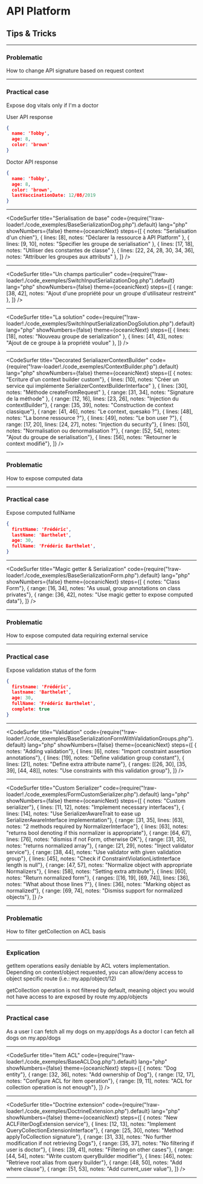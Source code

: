 
# API Platform

## Tips & Tricks

---

### Problematic

How to change API signature based on request context

---

### Practical case

Expose dog vitals only if I'm a doctor

<div
  style={{
    display: 'flex'
  }}
>
  <div
    style={{
      margin: '20px'
    }}
  >

  User API response
  ```json
  {
    name: 'Tobby',
    age: 8,
    color: 'brown'
  }
  ```

  </div>
  <div
    style={{
      margin: '20px'
    }}
  >

  Doctor API response
  ```json
  {
    name: 'Tobby',
    age: 8,
    color: 'brown',
    lastVaccinationDate: 12/08/2019
  }
  ```

  </div>
</div>

---

<CodeSurfer
  title="Serialisation de base"
  code={require("!raw-loader!./code_exemples/BaseSerializationDog.php").default}
  lang="php"
  showNumbers={false}
  theme={oceanicNext}
  steps={[
      { notes: "Serialisation d'un chien"},
      { lines: [8], notes: "Déclarer la ressource à API Platform" },
      { lines: [9, 10], notes: "Specifier les groupe de serialisation" },
      { lines: [17, 18], notes: "Utiliser des constantes de classe" },
      { lines: [22, 24, 28, 30, 34, 36], notes: "Attribuer les groupes aux attributs" },
  ]}
/>

---

<CodeSurfer
  title="Un champs particulier"
  code={require("!raw-loader!./code_exemples/SwitchInputSerializationDog.php").default}
  lang="php"
  showNumbers={false}
  theme={oceanicNext}
  steps={[
      { range: [38, 42], notes: "Ajout d'une propriété pour un groupe d'utilisateur restreint" },
  ]}
/>

---

<CodeSurfer
  title="La solution"
  code={require("!raw-loader!./code_exemples/SwitchInputSerializationDogSolution.php").default}
  lang="php"
  showNumbers={false}
  theme={oceanicNext}
  steps={[
      { lines: [18], notes: "Nouveau groupe de serialization" },
      { lines: [41, 43], notes: "Ajout de ce groupe à la propriété voulue" },
  ]}
/>

---

<CodeSurfer
  title="Decorated SerialiazerContextBuilder"
  code={require("!raw-loader!./code_exemples/ContextBuilder.php").default}
  lang="php"
  showNumbers={false}
  theme={oceanicNext}
  steps={[
      { notes: "Ecriture d'un context builder custom"},
      { lines: [10], notes: "Créer un service qui implémente SerializerContextBuilderInterface" },
      { lines: [30], notes: "Méthode createFromRequest" },
      { range: [31, 34], notes: "Signature de la méthode" },
      { range: [12, 16], lines: [23, 26], notes: "Injection du contextBuilder"},
      { range: [35, 39], notes: "Construction de context classique"},
      { range: [41, 46], notes: "Le context, quesako ?"},
      { lines: [48], notes: "La bonne ressource ?"},
      { lines: [49], notes: "Le bon user ?"},
      { range: [17, 20], lines: [24, 27], notes: "Injection du security"},
      { lines: [50], notes: "Normalisation ou denormalisation ?"},
      { range: [52, 54], notes: "Ajout du groupe de serialisation"},
      { lines: [56], notes: "Retourner le context modifié"},
  ]}
/>

---

### Problematic

How to expose computed data

---

### Practical case

Expose computed fullName

```json
{
  firstName: 'Frédéric',
  lastName: 'Barthelet',
  age: 30,
  fullName: 'Frédéric Barthelet',
}
```

---

<CodeSurfer
  title="Magic getter & Serialization"
  code={require("!raw-loader!./code_exemples/BaseSerializationForm.php").default}
  lang="php"
  showNumbers={false}
  theme={oceanicNext}
  steps={[
      { notes: "Class Form"},
      { range: [16, 34], notes: "As usual, group annotations on class privates"},
      { range: [36, 42], notes: "Use magic getter to expose computed data"},
  ]}
/>

---

### Problematic

How to expose computed data requiring external service

---

### Practical case

Expose validation status of the form

```json
{
  firstname: 'Frédéric',
  lastname: 'Barthelet',
  age: 30,
  fullName: 'Frédéric Barthelet',
  complete: true
}
```

---

<CodeSurfer
  title="Validation"
  code={require("!raw-loader!./code_exemples/BaseSerializationFormWithValidationGroups.php").default}
  lang="php"
  showNumbers={false}
  theme={oceanicNext}
  steps={[
      { notes: "Adding validation"},
      { lines: [6], notes: "Import constraint assertion annotations"},
      { lines: [19], notes: "Define validation group constant"},
      { lines: [21], notes: "Define extra attribute name"},
      { ranges: [[26, 30], [35, 39], [44, 48]], notes: "Use constraints with this validation group"},
  ]}
/>

---

<CodeSurfer
  title="Custom Serializer"
  code={require("!raw-loader!./code_exemples/FormCustomSerializer.php").default}
  lang="php"
  showNumbers={false}
  theme={oceanicNext}
  steps={[
      { notes: "Custom serializer"},
      { lines: [11, 12], notes: "Implement necessary interfaces"},
      { lines: [14], notes: "Use SerializerAwareTrait to ease up SerializerAwareInterface implementation"},
      { range: [31, 35], lines: [63], notes: "2 methods required by NormalizerInterface"},
      { lines: [63], notes: "returns bool denoting if this normalizer is appropriate"},
      { range: [64, 67], lines: [76], notes: "dismiss if not Form, otherwise OK"},
      { range: [31, 35], notes: "returns normalized array"},
      { range: [21, 29], notes: "Inject validator service"},
      { range: [38, 44], notes: "Use validator with given validation group"},
      { lines: [45], notes: "Check if ConstraintViolationListInterface length is null"},
      { range: [47, 57], notes: "Normalize object with appropriate Normalizers"},
      { lines: [58], notes: "Setting extra attribute"},
      { lines: [60], notes: "Return normalized form"},
      { ranges: [[16, 19], [69, 74]], lines: [36], notes: "What about those lines ?"},
      { lines: [36], notes: "Marking object as normalized"},
      { range: [69, 74], notes: "Dismiss support for normalized objects"},
  ]}
/>

---

### Problematic

How to filter getCollection on ACL basis

---

### Explication

getItem operations easily deniable by ACL voters implementation.
Depending on context/object requested, you can allow/deny access to object specific route (i.e.: my.app/object/12)

getCollection operation is not filtered by default, meaning object you would not have access to are exposed by route my.app/objects

---

### Practical case

As a user I can fetch all my dogs on my.app/dogs
As a doctor I can fetch all dogs on my.app/dogs

---

<CodeSurfer
  title="Item ACL"
  code={require("!raw-loader!./code_exemples/BaseACLDog.php").default}
  lang="php"
  showNumbers={false}
  theme={oceanicNext}
  steps={[
      { notes: "Dog entity"},
      { range: [32, 36], notes: "Add ownership of Dog"},
      { range: [12, 17], notes: "Configure ACL for item operation"},
      { range: [9, 11], notes: "ACL for collection operation is not enough"},
  ]}
/>

---

<CodeSurfer
  title="Doctrine extension"
  code={require("!raw-loader!./code_exemples/DoctrineExtension.php").default}
  lang="php"
  showNumbers={false}
  theme={oceanicNext}
  steps={[
      { notes: "New ACLFilterDogExtension service"},
      { lines: [12, 13], notes: "Implement QueryCollectionExtensionInterface"},
      { range: [25, 30], notes: "Method applyToCollection signature"},
      { range: [31, 33], notes: "No further modification if not retrieving Dogs"},
      { range: [35, 37], notes: "No filtering if user is doctor"},
      { lines: [39, 41], notes: "Filtering on other cases"},
      { range: [44, 54], notes: "Write custom queryBuilder modifier"},
      { lines: [46], notes: "Retrieve root alias from query builder"},
      { range: [48, 50], notes: "Add where clause"},
      { range: [51, 53], notes: "Add current_user value"},
  ]}
/>

---